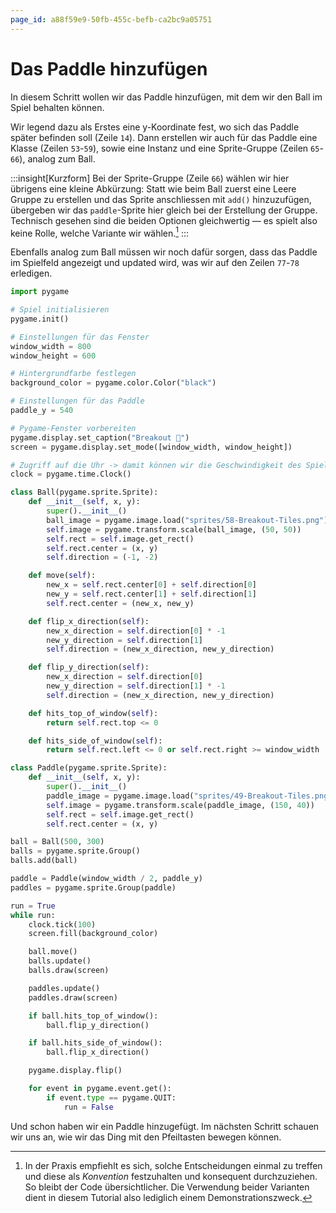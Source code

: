 ```yaml
---
page_id: a88f59e9-50fb-455c-befb-ca2bc9a05751
---
```


# Das Paddle hinzufügen

In diesem Schritt wollen wir das Paddle hinzufügen, mit dem wir den Ball im Spiel behalten können.

Wir legend dazu als Erstes eine y-Koordinate fest, wo sich das Paddle später befinden soll (Zeile `14`). Dann erstellen wir auch für das Paddle eine Klasse (Zeilen `53`-`59`), sowie eine Instanz und eine Sprite-Gruppe (Zeilen `65`-`66`), analog zum Ball.

:::insight[Kurzform] Bei der Sprite-Gruppe (Zeile `66`) wählen wir hier übrigens eine kleine Abkürzung: Statt wie beim Ball zuerst eine Leere Gruppe zu erstellen und das Sprite anschliessen mit `add()` hinzuzufügen, übergeben wir das `paddle`-Sprite hier gleich bei der Erstellung der Gruppe. Technisch gesehen sind die beiden Optionen gleichwertig — es spielt also keine Rolle, welche Variante wir wählen.[^1] :::

Ebenfalls analog zum Ball müssen wir noch dafür sorgen, dass das Paddle im Spielfeld angezeigt und updated wird, was wir auf den Zeilen `77`-`78` erledigen.

```python showLineNumbers {13-14,53-59,65-66,77-78}
import pygame

# Spiel initialisieren
pygame.init()

# Einstellungen für das Fenster
window_width = 800
window_height = 600

# Hintergrundfarbe festlegen
background_color = pygame.color.Color("black")

# Einstellungen für das Paddle
paddle_y = 540

# Pygame-Fenster vorbereiten
pygame.display.set_caption("Breakout 👾")
screen = pygame.display.set_mode([window_width, window_height])

# Zugriff auf die Uhr -> damit können wir die Geschwindigkeit des Spiels anpassen
clock = pygame.time.Clock()

class Ball(pygame.sprite.Sprite):
    def __init__(self, x, y):
        super().__init__()
        ball_image = pygame.image.load("sprites/58-Breakout-Tiles.png")
        self.image = pygame.transform.scale(ball_image, (50, 50))
        self.rect = self.image.get_rect()
        self.rect.center = (x, y)
        self.direction = (-1, -2)

    def move(self):
        new_x = self.rect.center[0] + self.direction[0]
        new_y = self.rect.center[1] + self.direction[1]
        self.rect.center = (new_x, new_y)

    def flip_x_direction(self):
        new_x_direction = self.direction[0] * -1
        new_y_direction = self.direction[1]
        self.direction = (new_x_direction, new_y_direction)

    def flip_y_direction(self):
        new_x_direction = self.direction[0]
        new_y_direction = self.direction[1] * -1
        self.direction = (new_x_direction, new_y_direction)

    def hits_top_of_window(self):
        return self.rect.top <= 0

    def hits_side_of_window(self):
        return self.rect.left <= 0 or self.rect.right >= window_width

class Paddle(pygame.sprite.Sprite):
    def __init__(self, x, y):
        super().__init__()
        paddle_image = pygame.image.load("sprites/49-Breakout-Tiles.png")
        self.image = pygame.transform.scale(paddle_image, (150, 40))
        self.rect = self.image.get_rect()
        self.rect.center = (x, y)

ball = Ball(500, 300)
balls = pygame.sprite.Group()
balls.add(ball)

paddle = Paddle(window_width / 2, paddle_y)
paddles = pygame.sprite.Group(paddle)

run = True
while run:
    clock.tick(100)
    screen.fill(background_color)

    ball.move()
    balls.update()
    balls.draw(screen)

    paddles.update()
    paddles.draw(screen)

    if ball.hits_top_of_window():
        ball.flip_y_direction()

    if ball.hits_side_of_window():
        ball.flip_x_direction()

    pygame.display.flip()

    for event in pygame.event.get():
        if event.type == pygame.QUIT:
            run = False
```

Und schon haben wir ein Paddle hinzugefügt. Im nächsten Schritt schauen wir uns an, wie wir das Ding mit den Pfeiltasten bewegen können.

[^1]: In der Praxis empfiehlt es sich, solche Entscheidungen einmal zu treffen und diese als _Konvention_ festzuhalten und konsequent durchzuziehen. So bleibt der Code übersichtlicher. Die Verwendung beider Varianten dient in diesem Tutorial also lediglich einem Demonstrationszweck.
